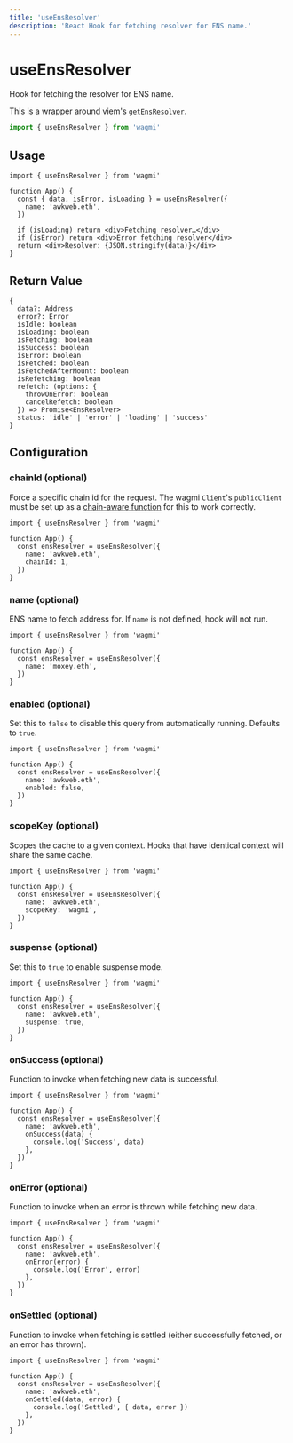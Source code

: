 ```yaml
---
title: 'useEnsResolver'
description: 'React Hook for fetching resolver for ENS name.'
---
```


# useEnsResolver

Hook for fetching the resolver for ENS name.

This is a wrapper around viem's [`getEnsResolver`](https://viem.sh/docs/ens/actions/getEnsResolver.html).

```ts
import { useEnsResolver } from 'wagmi'
```

## Usage

```tsx
import { useEnsResolver } from 'wagmi'

function App() {
  const { data, isError, isLoading } = useEnsResolver({
    name: 'awkweb.eth',
  })

  if (isLoading) return <div>Fetching resolver…</div>
  if (isError) return <div>Error fetching resolver</div>
  return <div>Resolver: {JSON.stringify(data)}</div>
}
```

## Return Value

```tsx
{
  data?: Address
  error?: Error
  isIdle: boolean
  isLoading: boolean
  isFetching: boolean
  isSuccess: boolean
  isError: boolean
  isFetched: boolean
  isFetchedAfterMount: boolean
  isRefetching: boolean
  refetch: (options: {
    throwOnError: boolean
    cancelRefetch: boolean
  }) => Promise<EnsResolver>
  status: 'idle' | 'error' | 'loading' | 'success'
}
```

## Configuration

### chainId (optional)

Force a specific chain id for the request. The wagmi `Client`'s `publicClient` must be set up as a [chain-aware function](/react/client#publicclient-optional) for this to work correctly.

```tsx {6}
import { useEnsResolver } from 'wagmi'

function App() {
  const ensResolver = useEnsResolver({
    name: 'awkweb.eth',
    chainId: 1,
  })
}
```

### name (optional)

ENS name to fetch address for. If `name` is not defined, hook will not run.

```tsx {5}
import { useEnsResolver } from 'wagmi'

function App() {
  const ensResolver = useEnsResolver({
    name: 'moxey.eth',
  })
}
```

### enabled (optional)

Set this to `false` to disable this query from automatically running. Defaults to `true`.

```tsx {6}
import { useEnsResolver } from 'wagmi'

function App() {
  const ensResolver = useEnsResolver({
    name: 'awkweb.eth',
    enabled: false,
  })
}
```

### scopeKey (optional)

Scopes the cache to a given context. Hooks that have identical context will share the same cache.

```tsx {6}
import { useEnsResolver } from 'wagmi'

function App() {
  const ensResolver = useEnsResolver({
    name: 'awkweb.eth',
    scopeKey: 'wagmi',
  })
}
```

### suspense (optional)

Set this to `true` to enable suspense mode.

```tsx {6}
import { useEnsResolver } from 'wagmi'

function App() {
  const ensResolver = useEnsResolver({
    name: 'awkweb.eth',
    suspense: true,
  })
}
```

### onSuccess (optional)

Function to invoke when fetching new data is successful.

```tsx {6-8}
import { useEnsResolver } from 'wagmi'

function App() {
  const ensResolver = useEnsResolver({
    name: 'awkweb.eth',
    onSuccess(data) {
      console.log('Success', data)
    },
  })
}
```

### onError (optional)

Function to invoke when an error is thrown while fetching new data.

```tsx {6-8}
import { useEnsResolver } from 'wagmi'

function App() {
  const ensResolver = useEnsResolver({
    name: 'awkweb.eth',
    onError(error) {
      console.log('Error', error)
    },
  })
}
```

### onSettled (optional)

Function to invoke when fetching is settled (either successfully fetched, or an error has thrown).

```tsx {6-8}
import { useEnsResolver } from 'wagmi'

function App() {
  const ensResolver = useEnsResolver({
    name: 'awkweb.eth',
    onSettled(data, error) {
      console.log('Settled', { data, error })
    },
  })
}
```
